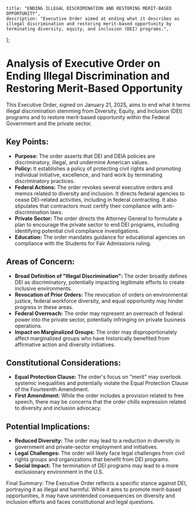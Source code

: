     title: "ENDING ILLEGAL DISCRIMINATION AND RESTORING MERIT-BASED OPPORTUNITY",
    description: "Executive Order aimed at ending what it describes as illegal discrimination and restoring merit-based opportunity by terminating diversity, equity, and inclusion (DEI) programs.",
};

# Analysis of Executive Order on Ending Illegal Discrimination and Restoring Merit-Based Opportunity

This Executive Order, signed on January 21, 2025, aims to end what it terms illegal discrimination stemming from Diversity, Equity, and Inclusion (DEI) programs and to restore merit-based opportunity within the Federal Government and the private sector.

## Key Points:

- **Purpose:** The order asserts that DEI and DEIA policies are discriminatory, illegal, and undermine American values.
- **Policy:** It establishes a policy of protecting civil rights and promoting individual initiative, excellence, and hard work by terminating discriminatory practices.
- **Federal Actions:** The order revokes several executive orders and memos related to diversity and inclusion. It directs federal agencies to cease DEI-related activities, including in federal contracting. It also stipulates that contractors must certify their compliance with anti-discrimination laws.
- **Private Sector:** The order directs the Attorney General to formulate a plan to encourage the private sector to end DEI programs, including identifying potential civil compliance investigations. 
- **Education:** The order mandates guidance for educational agencies on compliance with the Students for Fair Admissions ruling.

## Areas of Concern:

- **Broad Definition of "Illegal Discrimination":** The order broadly defines DEI as discriminatory, potentially impacting legitimate efforts to create inclusive environments.
- **Revocation of Prior Orders:** The revocation of orders on environmental justice, federal workforce diversity, and equal opportunity may hinder progress in these areas.
- **Federal Overreach:** The order may represent an overreach of federal power into the private sector, potentially infringing on private business operations.
- **Impact on Marginalized Groups:** The order may disproportionately affect marginalized groups who have historically benefited from affirmative action and diversity initiatives.

## Constitutional Considerations:

- **Equal Protection Clause:** The order's focus on "merit" may overlook systemic inequalities and potentially violate the Equal Protection Clause of the Fourteenth Amendment.
- **First Amendment:** While the order includes a provision related to free speech, there may be concerns that the order chills expression related to diversity and inclusion advocacy.

## Potential Implications:

- **Reduced Diversity:** The order may lead to a reduction in diversity in government and private-sector employment and initiatives.
- **Legal Challenges:** The order will likely face legal challenges from civil rights groups and organizations that benefit from DEI programs.
- **Social Impact:** The termination of DEI programs may lead to a more exclusionary environment in the U.S.

Final Summary: The Executive Order reflects a specific stance against DEI, portraying it as illegal and harmful. While it aims to promote merit-based opportunities, it may have unintended consequences on diversity and inclusion efforts and faces constitutional and legal questions.
